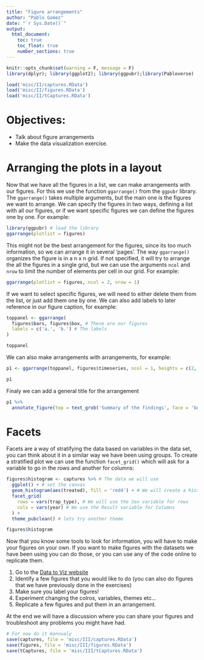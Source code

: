 ```yaml
---
title: "Figure arrangements"
author: "Pablo Gomez"
date: "`r Sys.Date()`"
output:
  html_document:
    toc: true
    toc_float: true
    number_sections: true
---
```


```r
knitr::opts_chunk$set(warning = F, message = F)
library(dplyr); library(ggplot2); library(ggpubr);library(Pabloverse)
```

```r
load('misc/II/captures.RData')
load('misc/II/figures.RData')
load('misc/II/tCaptures.RData')
```

# Objectives:
  
  - Talk about figure arrangements 
  - Make the data visualization exercise.


# Arranging the plots in a layout

Now that we have all the figures in a list, we can make arrangements with our figures. For this we use the function `ggarrange()` from the `ggpubr` library. The `ggarrange()` takes multiple arguments, but the main one is the figures we want to arrange. We can specify the figures in two ways, defining a list with all our figures, or if we want specific figures we can define the figures one by one. For example:  

```r
library(ggpubr) # load the library
ggarrange(plotlist = figures)
```

This might not be the best arrangement for the figures, since its too much information, so we can arrange it in several 'pages'. The way `ggarrange()` organizes the figure is in a n x n grid. If not specified, it will try to arrange the all the figures in a single grid, but we can use the arguments `ncol` and `nrow` to limit the number of elements per cell in our grid. For example:

```r
ggarrange(plotlist = figures, ncol = 2, nrow = 1)
```

If we want to select specific figures, we will need to either delete them from the list, or just add them one by one. We can also add labels to later reference in our figure caption, for example:

```r
toppanel <- ggarrange(
  figures$bars, figures$box, # These are our figures
  labels = c('a.', 'b.') # The labels
) 

toppanel
```



We can also make arrangements with arrangements, for example:

```r
p1 <- ggarrange(toppanel, figures$timeseries, ncol = 1, heights = c(2, 1), labels = c('','c')) # Add another figure at the bottom

p1
```

Finaly we can add a general title for the arrangement

```r
p1 %>% 
  annotate_figure(top = text_grob('Summary of the findings', face = 'bold', size = 20))
```



# Facets

Facets are a way of stratifying the data based on variables in the data set, you can think about it in a similar way we have been using groups. To create a stratified plot we can use the function `facet_grid()` which will ask for a variable to go in the rows and another for columns:

```r
figures$histogram <- captures %>% # The data we will use 
  ggplot() + # set the canvas
  geom_histogram(aes(treated), fill = 'red4') + # We will create a histogram of the Age
  facet_grid(
    rows = vars(trap_type), # We will use the Sex variable for rows
    cols = vars(year) # We use the Result variable for Columns
  ) +
  theme_pubclean() # lets try another theme

figures$histogram
```


Now that you know some tools to look for information, you will have to make your figures on your own. If you want to make figures with the datasets we have been using you can do those, or you can use any of the code online to replicate them.  

1. Go to the [Data to Viz website](https://www.data-to-viz.com)
2. Identify a few figures that you would like to do (you can also do figures that we have previously done in the exercises)
3. Make sure you label your figures!
4. Experiment changing the colros, variables, themes etc...
5. Replicate a few figures and put them in an arrangement.

At the end we will have a discussion where you can share your figures and troubleshoot any problems you might have had.  


```r
# For now do it mannualy
save(captures, file = 'misc/III/captures.RData')
save(figures, file = 'misc/III/figures.RData')
save(tCaptures, file = 'misc/III/tCaptures.RData')
```

